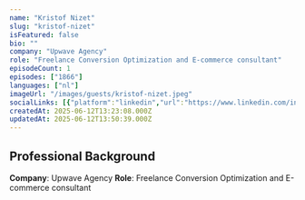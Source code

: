 ```yaml
---
name: "Kristof Nizet"
slug: "kristof-nizet"
isFeatured: false
bio: ""
company: "Upwave Agency"
role: "Freelance Conversion Optimization and E-commerce consultant"
episodeCount: 1
episodes: ["1866"]
languages: ["nl"]
imageUrl: "/images/guests/kristof-nizet.jpeg"
socialLinks: [{"platform":"linkedin","url":"https://www.linkedin.com/in/kristofnizet/"}]
createdAt: 2025-06-12T13:23:08.000Z
updatedAt: 2025-06-12T13:50:39.000Z
---
```


## Professional Background

**Company**: Upwave Agency
**Role**: Freelance Conversion Optimization and E-commerce consultant
